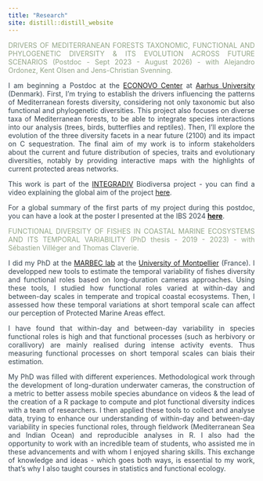 ```yaml
---
title: "Research"
site: distill::distill_website
---
```


<style>
body {
text-align: justify;
color: #36454F}
</style>


<span style="color: #93A588;">DRIVERS OF MEDITERRANEAN FORESTS TAXONOMIC, FUNCTIONAL AND PHYLOGENETIC DIVERSITY & ITS EVOLUTION ACROSS FUTURE SCENARIOS (Postdoc - Sept 2023 - August 2026) - with Alejandro Ordonez, Kent Olsen and Jens-Christian Svenning. </span>


I am beginning a Postdoc at the [ECONOVO Center](https://bio.au.dk/forskning/forskningscentre/econovo)
at [Aarhus University](https://international.au.dk/) (Denmark). 
First, I'm trying to establish the drivers influencing the patterns of Mediterranean forests diversity, considering not only taxonomic but also functional and phylogenetic diversities. This project also focuses on diverse taxa of Mediterranean forests, to be able to integrate species interactions into our analysis (trees, birds, butterflies and reptiles). Then, I'll explore the evolution of the three diversity facets in a near future (2100) and its impact on C sequestration. The final aim of my work is to inform stakeholders about the current and future distribution of species, traits and evolutionary diversities, notably by providing interactive maps with the highlights of current protected areas networks.

This work is part of the [INTEGRADIV](https://www.integradiv-biodiversa.org/)
Biodiversa project - you can find a video explaining the global aim of the project [here](https://youtu.be/9XBM03hzWxw).

For a global summary of the first parts of my project during this postdoc,
you can have a look at the poster I presented at the IBS 2024 [**here**](pdfs/IBS_Poster_CMagneville_versfinale.pdf).




<span style="color: #93A588;">FUNCTIONAL DIVERSITY OF FISHES IN COASTAL MARINE ECOSYSTEMS AND ITS TEMPORAL VARIABILITY (PhD thesis - 2019 - 2023) - with Sébastien Villéger and Thomas Claverie. </span>

I did my PhD at the [MARBEC lab](https://umr-marbec.fr/en/) at the 
[University of Montpellier](https://www.umontpellier.fr/en/) (France). I 
developped new tools to estimate the temporal variability of fishes diversity and functional roles based on long-duration cameras approaches. Using these tools, I studied  how functional roles varied at within-day and between-day scales in temperate and tropical coastal ecosystems. Then, I assessed how these temporal variations at short temporal scale can affect our perception of Protected Marine Areas effect. 

I have found that within-day and between-day variability in species 
functional roles is high and that functional processes (such as herbivory or corallivory) are mainly realised during intense activity events. Thus measuring functional processes on short temporal scales can biais their estimation.

My PhD was filled with different experiences. Methodological work through the development of long-duration underwater cameras, the construction of a metric to better assess mobile species abundance on videos & the lead of the creation of a R package to compute and plot functional diversity indices with a team of researchers. I then applied these tools to collect and analyse data, trying to enhance our understanding of within-day and between-day variability in species 
functional roles, through fieldwork (Mediterranean Sea and Indian Ocean) and reproducible analyses in R. I also had the opportunity to work with an incredible team of students, who assisted me in these advancements and with whom I enjoyed sharing skills. This exchange of knowledge and ideas - which goes both ways, is essential to my work, that's why I also taught courses in statistics and functional ecology.

